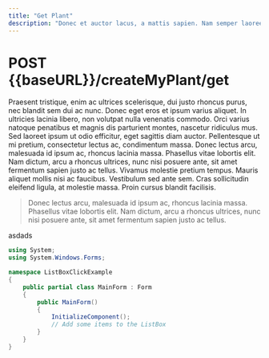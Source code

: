 ```yaml
---
title: "Get Plant"
description: "Donec et auctor lacus, a mattis sapien. Nam semper laoreet tempor."
---
```


# POST \{\{baseURL}}/createMyPlant/get

Praesent tristique, enim ac ultrices scelerisque, dui justo rhoncus purus, nec blandit sem dui ac nunc. Donec eget eros et ipsum varius aliquet. In ultricies lacinia libero, non volutpat nulla venenatis commodo. Orci varius natoque penatibus et magnis dis parturient montes, nascetur ridiculus mus. Sed laoreet ipsum ut odio efficitur, eget sagittis diam auctor. Pellentesque ut mi pretium, consectetur lectus ac, condimentum massa. Donec lectus arcu, malesuada id ipsum ac, rhoncus lacinia massa. Phasellus vitae lobortis elit. Nam dictum, arcu a rhoncus ultrices, nunc nisi posuere ante, sit amet fermentum sapien justo ac tellus. Vivamus molestie pretium tempus. Mauris aliquet mollis nisi ac faucibus. Vestibulum sed ante sem. Cras sollicitudin eleifend ligula, at molestie massa. Proin cursus blandit facilisis.

> Donec lectus arcu, malesuada id ipsum ac, rhoncus lacinia massa. Phasellus vitae lobortis elit. Nam dictum, arcu a rhoncus ultrices, nunc nisi posuere ante, sit amet fermentum sapien justo ac tellus.&#x20;

asdads&#x20;

```csharp
using System;
using System.Windows.Forms;

namespace ListBoxClickExample
{
    public partial class MainForm : Form
    {
        public MainForm()
        {
            InitializeComponent();
            // Add some items to the ListBox
        }
    }
}
```